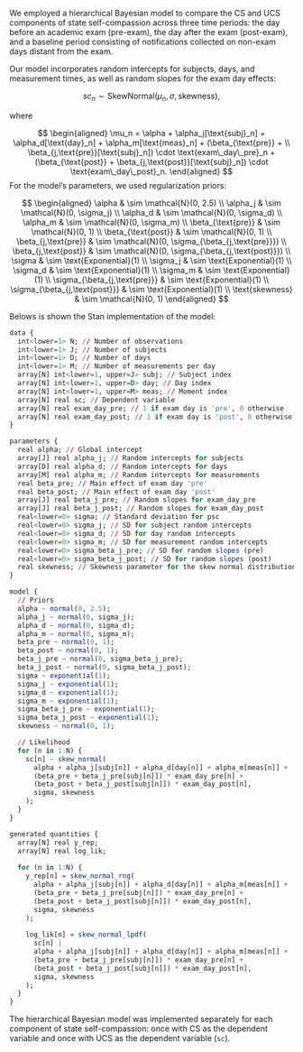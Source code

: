 We employed a hierarchical Bayesian model to compare the CS and UCS components of state self-compassion across three time periods: the day before an academic exam (pre-exam), the day after the exam (post-exam), and a baseline period consisting of notifications collected on non-exam days distant from the exam.

Our model incorporates random intercepts for subjects, days, and measurement times, as well as random slopes for the exam day effects:

$$
sc_n \sim \text{SkewNormal}\left( \mu_n, \sigma, \text{skewness} \right),
$$

where

$$
\begin{aligned}
\mu_n = \alpha + \alpha_j[\text{subj}_n] + \alpha_d[\text{day}_n] +
\alpha_m[\text{meas}_n] + (\beta_{\text{pre}} + \\
\beta_{j,\text{pre}}[\text{subj}_n]) \cdot \text{exam\_day\_pre}_n +
(\beta_{\text{post}} + \beta_{j,\text{post}}[\text{subj}_n]) \cdot \text{exam\_day\_post}_n.
\end{aligned}
$$
For the model's parameters, we used regularization priors:

$$
\begin{aligned}
\alpha & \sim \mathcal{N}(0, 2.5) \\
\alpha_j & \sim \mathcal{N}(0, \sigma_j) \\
\alpha_d & \sim \mathcal{N}(0, \sigma_d) \\
\alpha_m & \sim \mathcal{N}(0, \sigma_m) \\
\beta_{\text{pre}} & \sim \mathcal{N}(0, 1) \\
\beta_{\text{post}} & \sim \mathcal{N}(0, 1) \\
\beta_{j,\text{pre}} & \sim \mathcal{N}(0, \sigma_{\beta_{j,\text{pre}}}) \\
\beta_{j,\text{post}} & \sim \mathcal{N}(0, \sigma_{\beta_{j,\text{post}}}) \\
\sigma & \sim \text{Exponential}(1) \\
\sigma_j & \sim \text{Exponential}(1) \\
\sigma_d & \sim \text{Exponential}(1) \\
\sigma_m & \sim \text{Exponential}(1) \\
\sigma_{\beta_{j,\text{pre}}} & \sim \text{Exponential}(1) \\
\sigma_{\beta_{j,\text{post}}} & \sim \text{Exponential}(1) \\
\text{skewness} & \sim \mathcal{N}(0, 1)
\end{aligned}
$$

Belows is shown the Stan implementation of the model:

```r
data {
  int<lower=1> N; // Number of observations
  int<lower=1> J; // Number of subjects
  int<lower=1> D; // Number of days
  int<lower=1> M; // Number of measurements per day
  array[N] int<lower=1, upper=J> subj; // Subject index
  array[N] int<lower=1, upper=D> day; // Day index
  array[N] int<lower=1, upper=M> meas; // Moment index
  array[N] real sc; // Dependent variable
  array[N] real exam_day_pre; // 1 if exam day is 'pre', 0 otherwise
  array[N] real exam_day_post; // 1 if exam day is 'post', 0 otherwise
}

parameters {
  real alpha; // Global intercept
  array[J] real alpha_j; // Random intercepts for subjects
  array[D] real alpha_d; // Random intercepts for days
  array[M] real alpha_m; // Random intercepts for measurements
  real beta_pre; // Main effect of exam day 'pre'
  real beta_post; // Main effect of exam day 'post'
  array[J] real beta_j_pre; // Random slopes for exam_day_pre
  array[J] real beta_j_post; // Random slopes for exam_day_post
  real<lower=0> sigma; // Standard deviation for psc
  real<lower=0> sigma_j; // SD for subject random intercepts
  real<lower=0> sigma_d; // SD for day random intercepts
  real<lower=0> sigma_m; // SD for measurement random intercepts
  real<lower=0> sigma_beta_j_pre; // SD for random slopes (pre)
  real<lower=0> sigma_beta_j_post; // SD for random slopes (post)
  real skewness; // Skewness parameter for the skew normal distribution
}

model {
  // Priors
  alpha ~ normal(0, 2.5);
  alpha_j ~ normal(0, sigma_j);
  alpha_d ~ normal(0, sigma_d);
  alpha_m ~ normal(0, sigma_m);
  beta_pre ~ normal(0, 1);
  beta_post ~ normal(0, 1);
  beta_j_pre ~ normal(0, sigma_beta_j_pre);
  beta_j_post ~ normal(0, sigma_beta_j_post);
  sigma ~ exponential(1);
  sigma_j ~ exponential(1);
  sigma_d ~ exponential(1);
  sigma_m ~ exponential(1);
  sigma_beta_j_pre ~ exponential(1);
  sigma_beta_j_post ~ exponential(1);
  skewness ~ normal(0, 1);

  // Likelihood
  for (n in 1:N) {
    sc[n] ~ skew_normal(
      alpha + alpha_j[subj[n]] + alpha_d[day[n]] + alpha_m[meas[n]] +
      (beta_pre + beta_j_pre[subj[n]]) * exam_day_pre[n] +
      (beta_post + beta_j_post[subj[n]]) * exam_day_post[n],
      sigma, skewness
    );
  }
}

generated quantities {
  array[N] real y_rep;
  array[N] real log_lik;
  
  for (n in 1:N) {
    y_rep[n] = skew_normal_rng(
      alpha + alpha_j[subj[n]] + alpha_d[day[n]] + alpha_m[meas[n]] +
      (beta_pre + beta_j_pre[subj[n]]) * exam_day_pre[n] +
      (beta_post + beta_j_post[subj[n]]) * exam_day_post[n],
      sigma, skewness
    );
    
    log_lik[n] = skew_normal_lpdf(
      sc[n] |
      alpha + alpha_j[subj[n]] + alpha_d[day[n]] + alpha_m[meas[n]] +
      (beta_pre + beta_j_pre[subj[n]]) * exam_day_pre[n] +
      (beta_post + beta_j_post[subj[n]]) * exam_day_post[n],
      sigma, skewness
    );
  }
}
```

The hierarchical Bayesian model was implemented separately for each component of state self-compassion: once with CS as the dependent variable and once with UCS as the dependent variable (`sc`).  

